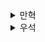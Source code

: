 <details>
  <summary>만혁</summary>
  # 계층형 설계 1


## 계층형 설계란 무엇인가?
## 설계 감각을 키우기
#### 전문가의 저주

전문가는 본인의 전문 분야를 잘 알지만, 설명은 잘 못하는 것으로 악명 높다


#### 계층형 설계 감각을 키우기 위한 입력

## 계층형 설계 패턴

1. 직접 구현
  - 너무 구체적이라면 코드에서 나는 냄새
2. 추상화 벽
  - 인터페이스를 사용해 코드를 만들면 높은 차원으로 생각할 수 있다.
  - 고수준의 추상화 단계만 생각하면 되기 때문에 두뇌 용량의 한계를 극복할 수 있다.
3. 작은 인터페이스
  - 중요한 인터페이스는 작고 강력한 동작으로 구성하는 것이 좋다.
4. 편리한 계층
  - 코드와 코드가 속한 추상화 꼐층은 작업할때 편리해야 한다.



### 패턴 1 : 직접 구현

```js
// as-is
function freeTieClip(cart) {
    // ...
    for(const i=0; i<cart.length; i++) {
        const item = cart[i];
        if (item.name === "tie") {
            hasTie = true;
        }
        if (item.name === "tie clip") {
            hasTieClip = true;
        }
    }
    // ...   
}

function isInCart(cart, name) {
    for (const i=0; i<cart.length; i++) {
        if (cart[i].name === name) {
            return true;
        }
    }
    return false;
}

// to-be
function freeTieClip(cart) {
    const hasTie = isInCart(cart, "tie");
    const hasTieClip = isInCart(cart, "tie cilp");
}
```

</details><details>
  <summary>우석</summary>
  # 계층형 설계 1

## 계층형 설계란?
- 계층형 설계는 소프트웨어를 계층으로 구성하는 기술
- 각 계층의 함수는 바로 아래 계층의 함수로 구성된다.
- 다음과 같은 계층들이 생길 수 있다.
  - Layer 1: 비즈니스 규칙
  - Layer 2: 장바구니를 위한 동작들
  - Layer 3: 카피-온-라이트
  - Layer 4: 언어에서 지원하는 배열 관련 기능
- 단, 각 계층을 나누는 절대적인 기준은 없다.

## 계층형 설계 패턴
- 계층형 설계에는 크게 4가지 패턴이 존재한다.
  - 직접 구현: 함수 시그니처가 나타내는 문제를 함수 본문에서 적절한 구체화 수준으로 해결한다.
  - 추상화 벽: 호출 그래프에 특정 계층은 세부 구현은 감추고 인터페이스만 제공하여 고수준의 추상화 단계만 생각해도 되도록 돕는다.
  - 작은 인터페이스: 비즈니스 개념을 나타내는 중요한 인터페이스를 작고 강력하게 구성하려고 노력한다.
  - 편리한 계층: 각 계층은 비즈니스 문제를 잘 풀 수 있도록 구현해야 하고 도움이 될 때 시간을 투자해야 한다.

## 패턴 1: 직접 구현
- 직접 구현 패턴이은 함수의 구현부가 적절한 계층의 함수를 호출하여 해결할 수 있또록 구성하는 것
- 상위 계층을 호출해서는 안 되고, 계층을 너무 많이 건너 뛰어 아래 계층을 호출하는 것도 지양해야 한다.
- 그 이유는 계층을 올라갈 수록 여러 문제가 해결된 함수를 사용하여 해당 계층에서 고민하는 문제를 줄여 개발에 편리한 구조를 만들기 위함이라 이해했다.
<br></br>

```js
function isInCart(cart, name) {
  for (var i = 0; i < cart.length; i++) {
    if (cart[i].name === name) {
      return true;
    }
  }
  
  return false;
}

function indexOfItem(cart, name) {
  for (var i = 0; i < cart.length; i++) {
    if (cart[i].name === name) {
      return i;
    }
  } 
  
  return null;
}
```
- 위 2개의 메서드는 각기 다른 계층에 존재하는 메서드이다.
- isInCart는 장바구니를 위한 동작들이 정의된 계층이고, indexOfItem은 일종의 배열의 기능을 제공하는 계층으로 isInCart가 더 높은 계층에 위치한다.
- 하지만 위 구조를 보면 isInCart는 바로 아래 계층을 건너 뛰고 언어에서 지원하는 기능을 직접 호출하고 있다.

<br></br>

```js
function isInCart(cart, name) {
  return indexOfItem(cart, name) !== null
}
```
- 위와 같이 정의하면 계층들이 모두 바로 아래 계층을 호출하는 구조가 된다.
- 또한 장바구니를 위한 동작인 isInCart를 구현하며 배열과 관련된 구현 로직을 고민하지 않아도 되기 때문에 개발 생산성이 더 높아질 것을 기대할 수 있다.

## 직접 구현 패턴의 장/단점 및 생각
- 함수를 읽을 때 알아야 할 구체화 로직의 범위가 제한되기 때문에 가독성 측면에서 뛰어나다. (단, 바로 아래 계층의 인터페이스를 기준으로 로직을 파악하면 된다.)
- 추가적인 도구로 호출 그래프를 활용하여 계층과 함수 관계를 쉽게 파악할 수 있고 계층 기준으로 파악하며 리팩토링의 단서를 찾을 수도 있다.
- 직접 구현 패턴을 사용하면 더 일반적인 함수를 만들도록 노력하게 되고 이는 함수의 재사용성 측면에서 장점을 가질 수 있다.
- 단, 계층 자체가 복잡성의 일부가 될 수 있을 것 같다. 업무에 적용해보기 위해서는 계층에 대한 정의와 프로젝트에 적용할 계층에 정의를 모두가 숙지하고 있어야 할 것 같다.

</details>